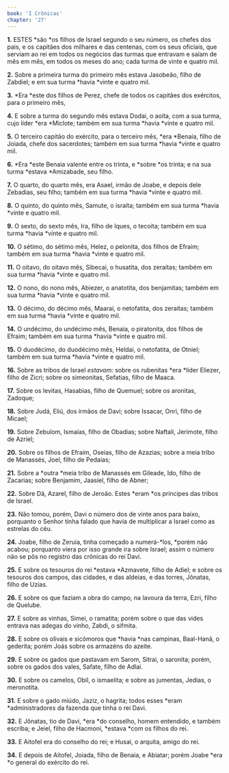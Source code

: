 ```yaml
---
book: 'I Crônicas'
chapter: '27'
---
```


**1.** ESTES *são *os filhos de Israel segundo o seu número, os chefes dos pais, e os capitães dos milhares e das centenas, com os seus oficiais, que serviam ao rei em todos os negócios das turmas que entravam e saíam de mês em mês, em todos os meses do ano; cada turma de vinte e quatro mil.

**2.** Sobre a primeira turma do primeiro mês estava Jasobeão, filho de Zabdiel; e em sua turma *havia *vinte e quatro mil.

**3.** *Era *este dos filhos de Perez, chefe de todos os capitães dos exércitos, para o primeiro mês,

**4.** E sobre a turma do segundo mês estava Dodai, o aoíta, com a sua turma, cujo líder *era *Miclote; também em sua turma *havia *vinte e quatro mil.

**5.** O terceiro capitão do exército, para o terceiro mês, *era *Benaia, filho de Joiada, chefe dos sacerdotes; também em sua turma *havia *vinte e quatro mil.

**6.** *Era *este Benaia valente entre os trinta, e *sobre *os trinta; e na sua turma *estava *Amizabade, seu filho.

**7.** O quarto, do quarto mês, era Asael, irmão de Joabe, e depois dele Zebadias, seu filho; também em sua turma *havia *vinte e quatro mil.

**8.** O quinto, do quinto mês, Samute, o israíta; também em sua turma *havia *vinte e quatro mil.

**9.** O sexto, do sexto mês, Ira, filho de Iques, o tecoíta; também em sua turma *havia *vinte e quatro mil.

**10.** O sétimo, do sétimo mês, Helez, o pelonita, dos filhos de Efraim; também em sua turma *havia *vinte e quatro mil.

**11.** O oitavo, do oitavo mês, Sibecai, o husatita, dos zeraítas; também em sua turma *havia *vinte e quatro mil.

**12.** O nono, do nono mês, Abiezer, o anatotita, dos benjamitas; também em sua turma *havia *vinte e quatro mil.

**13.** O décimo, do décimo mês, Maarai, o netofatita, dos zeraítas; também em sua turma *havia *vinte e quatro mil.

**14.** O undécimo, do undécimo mês, Benaia, o piratonita, dos filhos de Efraim; também em sua turma *havia *vinte e quatro mil.

**15.** O duodécimo, do duodécimo mês, Heldai, o netofatita, de Otniel; também em sua turma *havia *vinte e quatro mil.

**16.** Sobre as tribos de Israel *estavam:* sobre os rubenitas *era *líder Eliezer, filho de Zicri; sobre os simeonitas, Sefatias, filho de Maaca.

**17.** Sobre os levitas, Hasabias, filho de Quemuel; sobre os aronitas, Zadoque;

**18.** Sobre Judá, Eliú, dos irmãos de Davi; sobre Issacar, Onri, filho de Micael;

**19.** Sobre Zebulom, Ismaías, filho de Obadias; sobre Naftali, Jerimote, filho de Azriel;

**20.** Sobre os filhos de Efraim, Oseias, filho de Azazias; sobre a meia tribo de Manassés, Joel, filho de Pedaías;

**21.** Sobre a *outra *meia tribo de Manassés em Gileade, Ido, filho de Zacarias; sobre Benjamim, Jaasiel, filho de Abner;

**22.** Sobre Dã, Azarel, filho de Jeroão. Estes *eram *os príncipes das tribos de Israel.

**23.** Não tomou, porém, Davi o número dos de vinte anos para baixo, porquanto o Senhor tinha falado que havia de multiplicar a Israel como as estrelas do céu.

**24.** Joabe, filho de Zeruia, tinha começado a numerá-*los, *porém não acabou; porquanto viera por isso grande ira sobre Israel; assim o número não se pôs no registro das crônicas do rei Davi.

**25.** E sobre os tesouros do rei *estava *Azmavete, filho de Adiel; e sobre os tesouros dos campos, das cidades, e das aldeias, e das torres, Jônatas, filho de Uzias.

**26.** E sobre os que faziam a obra do campo, na lavoura da terra, Ezri, filho de Quelube.

**27.** E sobre as vinhas, Simei, o ramatita; porém sobre o que das vides entrava nas adegas do vinho, Zabdi, o sifmita.

**28.** E sobre os olivais e sicômoros que *havia *nas campinas, Baal-Hanã, o gederita; porém Joás sobre os armazéns do azeite.

**29.** E sobre os gados que pastavam em Sarom, Sitrai, o saronita; porém, sobre os gados dos vales, Safate, filho de Adlai.

**30.** E sobre os camelos, Obil, o ismaelita; e sobre as jumentas, Jedias, o meronotita.

**31.** E sobre o gado miúdo, Jaziz, o hagrita; todos esses *eram *administradores da fazenda que tinha o rei Davi.

**32.** E Jônatas, tio de Davi, *era *do conselho, homem entendido, e também escriba; e Jeiel, filho de Hacmoni, *estava *com os filhos do rei.

**33.** E Aitofel era do conselho do rei; e Husai, o arquita, amigo do rei.

**34.** E depois de Aitofel, Joiada, filho de Benaia, e Abiatar; porém Joabe *era *o general do exército do rei.
